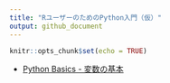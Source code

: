 ```yaml
---
title: "RユーザーのためのPython入門（仮）"
output: github_document
---
```


```r
knitr::opts_chunk$set(echo = TRUE)
```

* [Python Basics - 変数の基本](./docs/basics.html)

